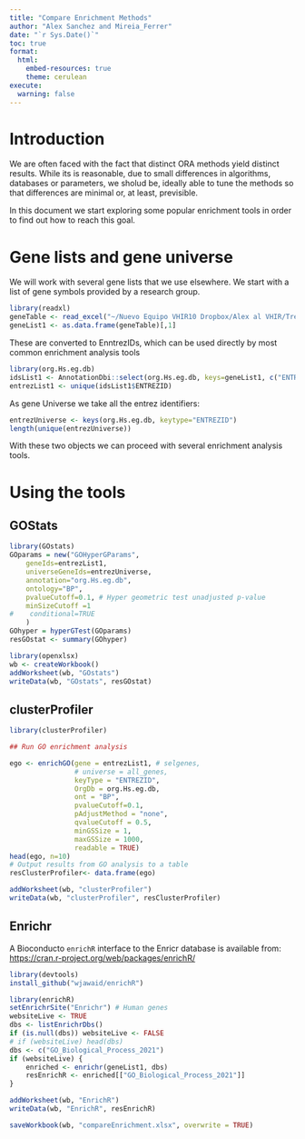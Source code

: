 ```yaml
---
title: "Compare Enrichment Methods"
author: "Alex Sanchez and Mireia_Ferrer"
date: "`r Sys.Date()`"
toc: true
format:
  html:
    embed-resources: true
    theme: cerulean
execute:
  warning: false
---
```


# Introduction

We are often faced with the fact that distinct ORA methods yield distinct results.
While its is reasonable, due to small differences in algorithms, databases or parameters, we sholud be, ideally able to tune the methods so that differences are minimal or, at least, previsible.

In this document we start exploring some popular enrichment tools in order to find out how to reach this goal.


# Gene lists and gene universe

We will work with several gene lists that we use elsewhere.
We start with a list of gene symbols provided by a research group.

```r
library(readxl)
geneTable <- read_excel("~/Nuevo Equipo VHIR10 Dropbox/Alex al VHIR/TreballsMeus/2021-07-AnnaMessgeur-VHIR/Selected genes from SKATO.xlsx", skip = 3)
geneList1 <- as.data.frame(geneTable)[,1]
```

These are converted to EnntrezIDs, which can be used directly by most common enrichment analysis tools

```r
library(org.Hs.eg.db)
idsList1 <- AnnotationDbi::select(org.Hs.eg.db, keys=geneList1, c("ENTREZID", "SYMBOL", "ENSEMBL"), keytype="SYMBOL")
entrezList1 <- unique(idsList1$ENTREZID)
```

As gene Universe we take all the entrez identifiers:

```r
entrezUniverse <- keys(org.Hs.eg.db, keytype="ENTREZID")
length(unique(entrezUniverse))
```

With these two objects we can proceed with several enrichment analysis tools.


# Using the tools

## GOStats

```r
library(GOstats)
GOparams = new("GOHyperGParams",
    geneIds=entrezList1, 
    universeGeneIds=entrezUniverse,
    annotation="org.Hs.eg.db", 
    ontology="BP",
    pvalueCutoff=0.1, # Hyper geometric test unadjusted p-value
    minSizeCutoff =1
#    conditional=TRUE
    )
GOhyper = hyperGTest(GOparams)
resGOstat <- summary(GOhyper)
```

```r
library(openxlsx)
wb <- createWorkbook()
addWorksheet(wb, "GOstats")
writeData(wb, "GOstats", resGOstat)
```

## clusterProfiler

```r
library(clusterProfiler)

## Run GO enrichment analysis 

ego <- enrichGO(gene = entrezList1, # selgenes, 
                # universe = all_genes,
                keyType = "ENTREZID",
                OrgDb = org.Hs.eg.db, 
                ont = "BP", 
                pvalueCutoff=0.1,
                pAdjustMethod = "none", 
                qvalueCutoff = 0.5, 
                minGSSize = 1,
                maxGSSize = 1000,
                readable = TRUE)
head(ego, n=10)
# Output results from GO analysis to a table
resClusterProfiler<- data.frame(ego)
```

```r
addWorksheet(wb, "clusterProfiler")
writeData(wb, "clusterProfiler", resClusterProfiler)
```


## Enrichr

A Bioconducto `enrichR` interface to the Enricr database is available from: [https://cran.r-project.org/web/packages/enrichR/](https://cran.r-project.org/web/packages/enrichR/vignettes/enrichR.html)

```r
library(devtools)
install_github("wjawaid/enrichR")
```

```r
library(enrichR)
setEnrichrSite("Enrichr") # Human genes
websiteLive <- TRUE
dbs <- listEnrichrDbs()
if (is.null(dbs)) websiteLive <- FALSE
# if (websiteLive) head(dbs)
dbs <- c("GO_Biological_Process_2021")
if (websiteLive) {
    enriched <- enrichr(geneList1, dbs)
    resEnrichR <- enriched[["GO_Biological_Process_2021"]]
}

```

```r
addWorksheet(wb, "EnrichR")
writeData(wb, "EnrichR", resEnrichR)
```

```r
saveWorkbook(wb, "compareEnrichment.xlsx", overwrite = TRUE)

```


